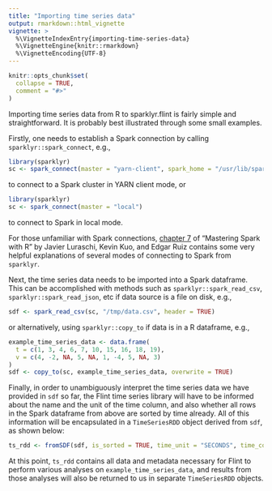 ```yaml
---
title: "Importing time series data"
output: rmarkdown::html_vignette
vignette: >
  %\VignetteIndexEntry{importing-time-series-data}
  %\VignetteEngine{knitr::rmarkdown}
  %\VignetteEncoding{UTF-8}
---
```


```r
knitr::opts_chunk$set(
  collapse = TRUE,
  comment = "#>"
)
```

Importing time series data from R to sparklyr.flint is fairly simple and straightforward. It is probably best illustrated through some small examples.

Firstly, one needs to establish a Spark connection by calling `sparklyr::spark_connect`, e.g.,

```r
library(sparklyr)
sc <- spark_connect(master = "yarn-client", spark_home = "/usr/lib/spark")
```

to connect to a Spark cluster in YARN client mode, or

```r
library(sparklyr)
sc <- spark_connect(master = "local")
```

to connect to Spark in local mode.

For those unfamiliar with Spark connections, [chapter 7]("https://therinspark.com/connections.html#connections) of “Mastering Spark with R” by Javier Luraschi, Kevin Kuo, and Edgar Ruiz contains some very helpful explanations of several modes of connecting to Spark from `sparklyr`.

Next, the time series data needs to be imported into a Spark dataframe. This can be accomplished with methods such as `sparklyr::spark_read_csv`, `sparklyr::spark_read_json`, etc if data source is a file on disk, e.g.,

```r
sdf <- spark_read_csv(sc, "/tmp/data.csv", header = TRUE)
```

or alternatively, using `sparklyr::copy_to` if data is in a R dataframe, e.g., 

```r
example_time_series_data <- data.frame(
  t = c(1, 3, 4, 6, 7, 10, 15, 16, 18, 19),
  v = c(4, -2, NA, 5, NA, 1, -4, 5, NA, 3)
)
sdf <- copy_to(sc, example_time_series_data, overwrite = TRUE)
```
Finally, in order to unambiguously interpret the time series data we have provided in `sdf` so far, the Flint time series library will have to be informed about the name and the unit of the time column, and also whether all rows in the Spark dataframe from above are sorted by time already. All of this information will be encapsulated in a `TimeSeriesRDD` object derived from `sdf`, as shown below:

```r
ts_rdd <- fromSDF(sdf, is_sorted = TRUE, time_unit = "SECONDS", time_column = "t")
```

At this point, `ts_rdd` contains all data and metadata necessary for Flint to perform various analyses on `example_time_series_data`, and results from those analyses will also be returned to us in separate `TimeSeriesRDD` objects.
